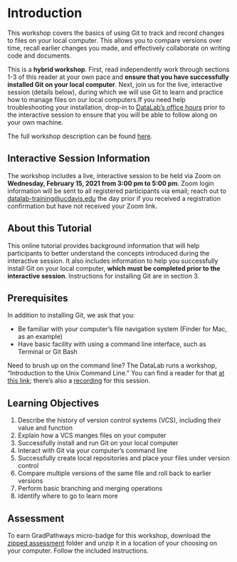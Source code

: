 # Introduction

This workshop covers the basics of using Git to track and record changes to 
files on your local computer. This allows you to compare versions over time, 
recall earlier changes you made, and effectively collaborate on writing code and 
documents.

This is a **hybrid workshop**. First, read independently work through sections 
1-3 of this reader at your own pace and **ensure that you have successfully **
**installed Git on your local computer**. Next, join us for the live, interactive 
session (details below), during which we will use Git to learn and practice how 
to manage files on our local computers.If you need help troubleshooting your 
installation, drop-in to [DataLab's office hours][] prior to the interactive 
session to ensure that you will be able to follow along on your own machine.

[DataLab's office hours]: https://datalab.ucdavis.edu/office-hours/

The full workshop description can be found [here](https://datalab.ucdavis.edu/eventscalendar/introduction-to-version-control-with-git-2/).

## Interactive Session Information

The workshop includes a live, interactive session to be held via Zoom on 
**Wednesday, February 15, 2021 from 3:00 pm to 5:00 pm**. Zoom login information 
will be sent to all registered participants via email; reach out to 
[datalab-training@ucdavis.edu](mailto:datalab-training@ucdavis.edu) the day prior 
if you received a registration confirmation but have not received your Zoom link.

## About this Tutorial

This online tutorial provides background information that will help participants 
to better understand the concepts introduced during the interactive session. 
It also includes information to help you successfully install Git on your local 
computer, **which must be completed prior to the interactive session**. 
Instructions for installing Git are in section 3.

## Prerequisites

In addition to installing Git, we ask that you:

+ Be familiar with your computer's file navigation system (Finder for Mac, as 
  an example)
+ Have basic facility with using a command line interface, such as Terminal or 
  Git Bash
  
Need to brush up on the command line? The DataLab runs a workshop, "Introduction 
to the Unix Command Line." You can find a reader for that [at this link][]; 
there's also a [recording][] for this session.

[at this link]: https://ucdavisdatalab.github.io/workshop_introduction_to_the_command_line
[recording]: https://video.ucdavis.edu/media/Introduction%20to%20the%20Unix%20Command%20Line%20Workshop%20%E2%80%93%202021-11-04/1_csz9qdr9

## Learning Objectives

1. Describe the history of version control systems (VCS), including their value
   and function
2. Explain how a VCS manges files on your computer
3. Successfully install and run Git on your local computer
4. Interact with Git via your computer's command line
5. Successfully create local repositories and place your files under version control
6. Compare multiple versions of the same file and roll back to earlier versions
7. Perform basic branching and merging operations
8. Identify where to go to learn more

## Assessment

To earn GradPathways micro-badge for this workshop, download the [zipped assessment][]
folder and unzip it in a location of your choosing on your computer. Follow the 
included instructions.

[zipped assessment]: https://github.com/ucdavisdatalab/workshop_introduction_to_version_control/blob/main/assessment.zip

